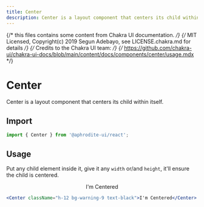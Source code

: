 ```yaml
---
title: Center
description: Center is a layout component that centers its child within itself.
---
```


{/* this files contains some content from Chakra UI documentation. */}
{/* MIT Licensed, Copyright(c) 2019 Segun Adebayo, see LICENSE.chakra.md for details */}
{/* Credits to the Chakra UI team: */}
{/* https://github.com/chakra-ui/chakra-ui-docs/blob/main/content/docs/components/center/usage.mdx */}

# Center

Center is a layout component that centers its child within itself.

## Import

```js
import { Center } from '@aphrodite-ui/react';
```

## Usage

Put any child element inside it, give it any `width` or/and `height`, it'll
ensure the child is centered.

<Canvas>
  <Center className="h-12 bg-warning-9 text-black">I'm Centered</Center>
</Canvas>

```jsx
<Center className="h-12 bg-warning-9 text-black">I'm Centered</Center>
```
